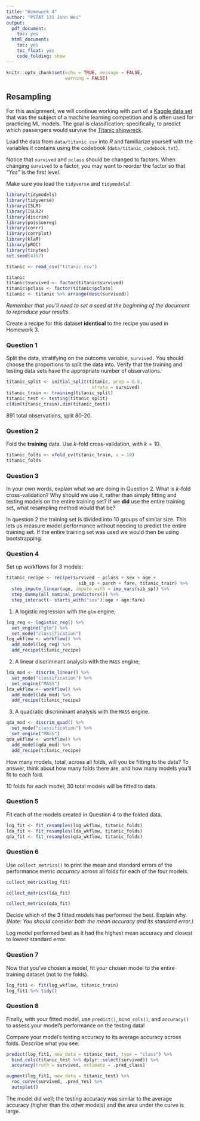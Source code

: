 ```yaml
---
title: "Homework 4"
author: "PSTAT 131 John Wei"
output:
  pdf_document:
    toc: yes
  html_document:
    toc: yes
    toc_float: yes
    code_folding: show
---
```


```r
knitr::opts_chunk$set(echo = TRUE, message = FALSE,
                      warning = FALSE)
```

## Resampling

For this assignment, we will continue working with part of a [Kaggle data set](https://www.kaggle.com/c/titanic/overview) that was the subject of a machine learning competition and is often used for practicing ML models. The goal is classification; specifically, to predict which passengers would survive the [Titanic shipwreck](https://en.wikipedia.org/wiki/Titanic).

Load the data from `data/titanic.csv` into *R* and familiarize yourself with the variables it contains using the codebook (`data/titanic_codebook.txt`).

Notice that `survived` and `pclass` should be changed to factors. When changing `survived` to a factor, you may want to reorder the factor so that *"Yes"* is the first level.

Make sure you load the `tidyverse` and `tidymodels`!

```r
library(tidymodels)
library(tidyverse)
library(ISLR) 
library(ISLR2) 
library(discrim)
library(poissonreg)
library(corrr)
library(corrplot)
library(klaR) 
library(pROC)
library(tinytex)
set.seed(4167)
```

```r
titanic <- read_csv("titanic.csv")
```

```r
titanic
titanic$survived <- factor(titanic$survived)
titanic$pclass <- factor(titanic$pclass)
titanic <- titanic %>% arrange(desc(survived))
```

*Remember that you'll need to set a seed at the beginning of the document to reproduce your results.*

Create a recipe for this dataset **identical** to the recipe you used in Homework 3.

### Question 1

Split the data, stratifying on the outcome variable, `survived.`  You should choose the proportions to split the data into. Verify that the training and testing data sets have the appropriate number of observations. 

```r
titanic_split <- initial_split(titanic, prop = 0.8,
                                strata = survived)
titanic_train <- training(titanic_split)
titanic_test <- testing(titanic_split)
c(dim(titanic_train),dim(titanic_test))
```

891 total observations, split 80-20.

### Question 2

Fold the **training** data. Use *k*-fold cross-validation, with $k = 10$.

```r
titanic_folds <- vfold_cv(titanic_train, v = 10)
titanic_folds
```
### Question 3

In your own words, explain what we are doing in Question 2. What is *k*-fold cross-validation? Why should we use it, rather than simply fitting and testing models on the entire training set? If we **did** use the entire training set, what resampling method would that be?

In question 2 the training set is divided into 10 groups of similar size. This lets us measure model performance without needing to predict the entire training set. If the entire training set was used we would then be using bootstrapping. 

### Question 4

Set up workflows for 3 models:

```r
titanic_recipe <- recipe(survived ~ pclass + sex + age + 
                           sib_sp + parch + fare, titanic_train) %>% 
  step_impute_linear(age, impute_with = imp_vars(sib_sp)) %>% 
  step_dummy(all_nominal_predictors()) %>% 
  step_interact(~ starts_with("sex"):age + age:fare)
```

1. A logistic regression with the `glm` engine;

```r
log_reg <- logistic_reg() %>% 
  set_engine("glm") %>% 
  set_mode("classification")
log_wkflow <- workflow() %>% 
  add_model(log_reg) %>% 
  add_recipe(titanic_recipe)
```

2. A linear discriminant analysis with the `MASS` engine;

```r
lda_mod <- discrim_linear() %>% 
  set_mode("classification") %>% 
  set_engine("MASS")
lda_wkflow <- workflow() %>% 
  add_model(lda_mod) %>% 
  add_recipe(titanic_recipe)
```

3. A quadratic discriminant analysis with the `MASS` engine.

```r
qda_mod <- discrim_quad() %>% 
  set_mode("classification") %>% 
  set_engine("MASS")
qda_wkflow <- workflow() %>% 
  add_model(qda_mod) %>% 
  add_recipe(titanic_recipe)
```

How many models, total, across all folds, will you be fitting to the data? To answer, think about how many folds there are, and how many models you'll fit to each fold.

10 folds for each model; 30 total models will be fitted to data.

### Question 5

Fit each of the models created in Question 4 to the folded data.

```r
log_fit <- fit_resamples(log_wkflow, titanic_folds)
lda_fit <- fit_resamples(lda_wkflow, titanic_folds)
qda_fit <- fit_resamples(qda_wkflow, titanic_folds)
```

### Question 6

Use `collect_metrics()` to print the mean and standard errors of the performance metric *accuracy* across all folds for each of the four models.

```r
collect_metrics(log_fit)
```

```r
collect_metrics(lda_fit)
```

```r
collect_metrics(qda_fit)
```

Decide which of the 3 fitted models has performed the best. Explain why. *(Note: You should consider both the mean accuracy and its standard error.)*

Log model performed best as it had the highest mean accuracy and closest to lowest standard error.

### Question 7

Now that you’ve chosen a model, fit your chosen model to the entire training dataset (not to the folds).

```r
log_fit1 <- fit(log_wkflow, titanic_train)
log_fit1 %>% tidy()
```

### Question 8

Finally, with your fitted model, use `predict()`, `bind_cols()`, and `accuracy()` to assess your model’s performance on the testing data!

Compare your model’s testing accuracy to its average accuracy across folds. Describe what you see.

```r
predict(log_fit1, new_data = titanic_test, type = "class") %>% 
  bind_cols(titanic_test %>% dplyr::select(survived)) %>% 
  accuracy(truth = survived, estimate = .pred_class)
```
```r
augment(log_fit1, new_data = titanic_test) %>%
  roc_curve(survived, .pred_Yes) %>%
  autoplot()
```
The model did well; the testing accuracy was similar to the average accuracy (higher than the other models) and the area under the curve is large.